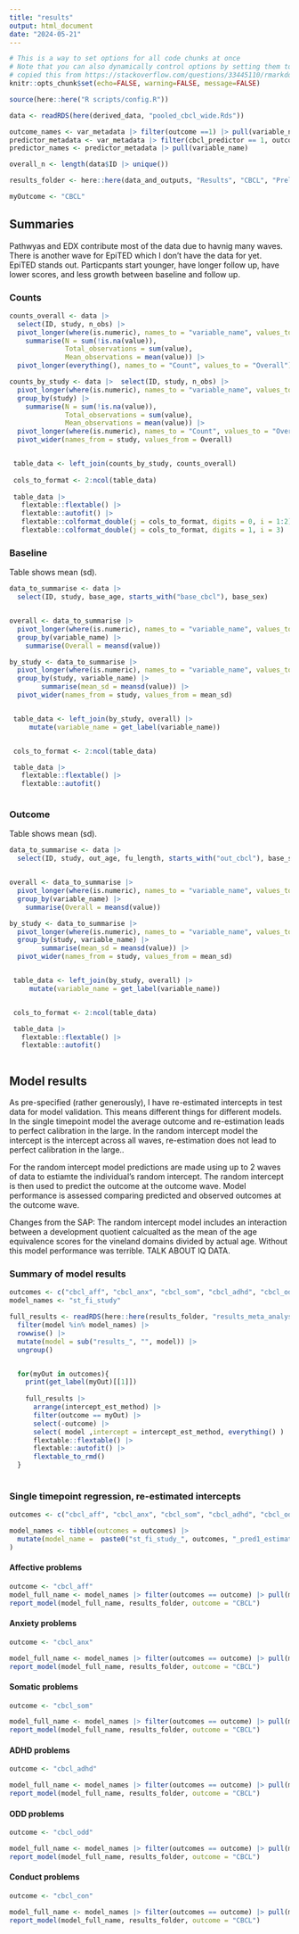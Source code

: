 ```yaml
---
title: "results"
output: html_document
date: "2024-05-21"
---
```


```r

# This is a way to set options for all code chunks at once
# Note that you can also dynamically control options by setting them to a value
# copied this from https://stackoverflow.com/questions/33445110/rmarkdown-global-options-vs-opts-chunk we may want to change the figure options
knitr::opts_chunk$set(echo=FALSE, warning=FALSE, message=FALSE)
```

```r

  
source(here::here("R scripts/config.R")) 

data <- readRDS(here(derived_data, "pooled_cbcl_wide.Rds"))

outcome_names <- var_metadata |> filter(outcome ==1) |> pull(variable_name)
predictor_metadata <- var_metadata |> filter(cbcl_predictor == 1, outcome ==0)
predictor_names <- predictor_metadata |> pull(variable_name)

overall_n <- length(data$ID |> unique())

results_folder <- here::here(data_and_outputs, "Results", "CBCL", "Prelim")

myOutcome <- "CBCL"
```

## Summaries
Pathwyas and EDX contribute most of the data due to havnig many waves. There is another wave for EpiTED which I don't have the data for yet. 
EpiTED stands out. Particpants start younger, have longer follow up, have lower scores, and less growth between baseline and follow up.

### Counts

```r


counts_overall <- data |> 
  select(ID, study, n_obs) |> 
  pivot_longer(where(is.numeric), names_to = "variable_name", values_to = "value") |> 
    summarise(N = sum(!is.na(value)),
              Total_observations = sum(value),
              Mean_observations = mean(value)) |> 
  pivot_longer(everything(), names_to = "Count", values_to = "Overall") 

counts_by_study <- data |>  select(ID, study, n_obs) |> 
  pivot_longer(where(is.numeric), names_to = "variable_name", values_to = "value") |> 
  group_by(study) |> 
    summarise(N = sum(!is.na(value)),
              Total_observations = sum(value),
              Mean_observations = mean(value)) |> 
  pivot_longer(where(is.numeric), names_to = "Count", values_to = "Overall") |> 
  pivot_wider(names_from = study, values_from = Overall) 


 table_data <- left_join(counts_by_study, counts_overall) 
 
 cols_to_format <- 2:ncol(table_data)
 
 table_data |> 
   flextable::flextable() |> 
   flextable::autofit() |> 
   flextable::colformat_double(j = cols_to_format, digits = 0, i = 1:2) |> 
   flextable::colformat_double(j = cols_to_format, digits = 1, i = 3) 


```

### Baseline
Table shows mean (sd).
```r

data_to_summarise <- data |> 
  select(ID, study, base_age, starts_with("base_cbcl"), base_sex)


overall <- data_to_summarise |>
  pivot_longer(where(is.numeric), names_to = "variable_name", values_to = "value") |>
  group_by(variable_name) |>
    summarise(Overall = meansd(value)) 

by_study <- data_to_summarise |>
  pivot_longer(where(is.numeric), names_to = "variable_name", values_to = "value") |>
  group_by(study, variable_name) |>
        summarise(mean_sd = meansd(value)) |>
  pivot_wider(names_from = study, values_from = mean_sd)


 table_data <- left_join(by_study, overall) |> 
     mutate(variable_name = get_label(variable_name))


 cols_to_format <- 2:ncol(table_data)

 table_data |>
   flextable::flextable() |>
   flextable::autofit()



```
### Outcome
Table shows mean (sd).

```r

data_to_summarise <- data |> 
  select(ID, study, out_age, fu_length, starts_with("out_cbcl"), base_sex)


overall <- data_to_summarise |>
  pivot_longer(where(is.numeric), names_to = "variable_name", values_to = "value") |>
  group_by(variable_name) |>
    summarise(Overall = meansd(value)) 

by_study <- data_to_summarise |>
  pivot_longer(where(is.numeric), names_to = "variable_name", values_to = "value") |>
  group_by(study, variable_name) |>
        summarise(mean_sd = meansd(value)) |>
  pivot_wider(names_from = study, values_from = mean_sd)


 table_data <- left_join(by_study, overall) |> 
     mutate(variable_name = get_label(variable_name))


 cols_to_format <- 2:ncol(table_data)

 table_data |>
   flextable::flextable() |>
   flextable::autofit()



```
## Model results




As pre-specified (rather generously), I have re-estimated intercepts in test data for model validation. This means different things for different models. In the single timepoint model the average outcome and re-estimation leads to perfect calibration in the large. In the random intercept model the intercept is the intercept across all waves, re-estimation does not lead to perfect calibration in the large..

For the random intercept model predictions are made using up to 2 waves of data to estiamte the individual's random intercept. The random intercept is then used to predict the outcome at the outcome wave. Model performance is assessed comparing predicted and observed outcomes at the outcome wave.

Changes from the SAP: The random intercept model includes an interaction between a development quotient calcualted as the mean of the age equivalence scores for the vineland domains divided by actual age. Without this model performance was terrible. TALK ABOUT IQ DATA.

### Summary of model results

```r
outcomes <- c("cbcl_aff", "cbcl_anx", "cbcl_som", "cbcl_adhd", "cbcl_odd", "cbcl_con") # 
model_names <- "st_fi_study"

full_results <- readRDS(here::here(results_folder, "results_meta_analysis.rds")) |> 
  filter(model %in% model_names) |> 
  rowwise() |> 
  mutate(model = sub("results_", "", model)) |> 
  ungroup()


  for(myOut in outcomes){
    print(get_label(myOut)[[1]])
    
    full_results |>   
      arrange(intercept_est_method) |>
      filter(outcome == myOut) |> 
      select(-outcome) |> 
      select( model ,intercept = intercept_est_method, everything() ) |> 
      flextable::flextable() |>
      flextable::autofit() |> 
      flextable_to_rmd()
  }
  
```



### Single timepoint regression, re-estimated intercepts

```r
outcomes <- c("cbcl_aff", "cbcl_anx", "cbcl_som", "cbcl_adhd", "cbcl_odd", "cbcl_con") # 

model_names <- tibble(outcomes = outcomes) |> 
  mutate(model_name =  paste0("st_fi_study_", outcomes, "_pred1_estimate_cv")
)
```

#### Affective problems
```r
outcome <- "cbcl_aff"
model_full_name <- model_names |> filter(outcomes == outcome) |> pull(model_name)
report_model(model_full_name, results_folder, outcome = "CBCL")
```


#### Anxiety problems
```r

outcome <- "cbcl_anx"

model_full_name <- model_names |> filter(outcomes == outcome) |> pull(model_name)
report_model(model_full_name, results_folder, outcome = "CBCL")

```

#### Somatic problems
```r

outcome <- "cbcl_som"

model_full_name <- model_names |> filter(outcomes == outcome) |> pull(model_name)
report_model(model_full_name, results_folder, outcome = "CBCL")

```

#### ADHD problems
```r

outcome <- "cbcl_adhd" 

model_full_name <- model_names |> filter(outcomes == outcome) |> pull(model_name)
report_model(model_full_name, results_folder, outcome = "CBCL")

```


#### ODD problems
```r

outcome <- "cbcl_odd"

model_full_name <- model_names |> filter(outcomes == outcome) |> pull(model_name)
report_model(model_full_name, results_folder, outcome = "CBCL")

```


#### Conduct problems
```r

outcome <- "cbcl_con"

model_full_name <- model_names |> filter(outcomes == outcome) |> pull(model_name)
report_model(model_full_name, results_folder, outcome = "CBCL")

```
